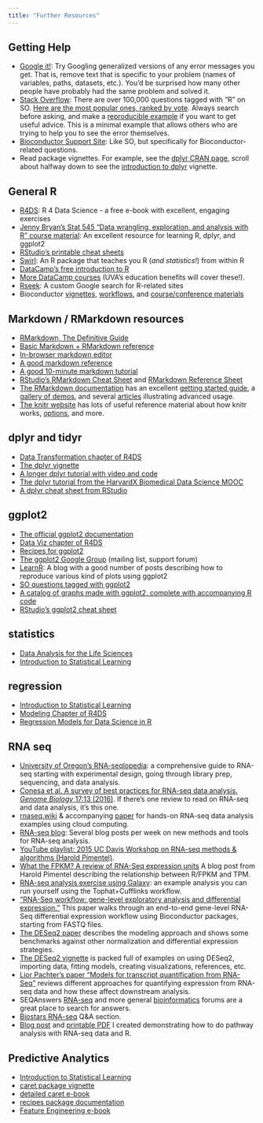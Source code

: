 ```yaml
---
title: "Further Resources"
---
```


## Getting Help

- [Google it!](http://lmgtfy.com/?q=R+Error+in+library+there+is+no+package+called): Try Googling generalized versions of any error messages you get. That is, remove text that is specific to your problem (names of variables, paths, datasets, etc.). You'd be surprised how many other people have probably had the same problem and solved it.
- [Stack Overflow](http://stackoverflow.com/questions/tagged/r): There are over 100,000 questions tagged with "R" on SO. [Here are the most popular ones, ranked by vote](https://stackoverflow.com/questions/tagged/r?sort=votes). Always search before asking, and make a [reproducible example](http://stackoverflow.com/questions/5963269/how-to-make-a-great-r-reproducible-example/5963610#5963610) if you want to get useful advice. This is a minimal example that allows others who are trying to help you to see the error themselves.
- [Bioconductor Support Site](https://support.bioconductor.org/): Like SO, but specifically for Bioconductor-related questions.
- Read package vignettes. For example, see the [dplyr CRAN page](https://cran.r-project.org/web/packages/dplyr/index.html), scroll about halfway down to see the [introduction to dplyr](https://cran.r-project.org/web/packages/dplyr/vignettes/introduction.html) vignette.

## General R

- [R4DS](https://r4ds.had.co.nz/): R 4 Data Science - a free e-book with excellent, engaging exercises
- [Jenny Bryan's Stat 545 "Data wrangling, exploration, and analysis with R" course material](https://stat545-ubc.github.io/): An excellent resource for learning R, dplyr, and ggplot2
- [RStudio's printable cheat sheets](https://www.rstudio.com/resources/cheatsheets/)
- [Swirl](http://swirlstats.com/): An R package that teaches you R (_and statistics!_) from within R
- [DataCamp's free introduction to R](https://www.datacamp.com/courses/free-introduction-to-r)
- [More DataCamp courses](https://www.datacamp.com/courses) (UVA's education benefits will cover these!).
- [Rseek](http://rseek.org/): A custom Google search for R-related sites
- Bioconductor [vignettes](https://www.bioconductor.org/help/package-vignettes/), [workflows](https://www.bioconductor.org/help/workflows/), and [course/conference materials](https://www.bioconductor.org/help/course-materials/)

## Markdown / RMarkdown resources

- [RMarkdown, The Definitive Guide](https://bookdown.org/yihui/rmarkdown/)
- [Basic Markdown + RMarkdown reference](http://bioconnector.github.io/markdown)
- [In-browser markdown editor](http://stackedit.io)
- [A good markdown reference](http://commonmark.org/help/)
- [A good 10-minute markdown tutorial](http://commonmark.org/help/tutorial/)
- [RStudio's RMarkdown Cheat Sheet](https://github.com/rstudio/cheatsheets/raw/master/rmarkdown-2.0.pdf) and [RMarkdown Reference Sheet](https://www.rstudio.com/wp-content/uploads/2015/03/rmarkdown-reference.pdf)
- [The RMarkdown documentation](<http://rmarkdown.rstudio.com/>) has an excellent [getting started guide](http://rmarkdown.rstudio.com/lesson-1.html), a [gallery of demos](http://rmarkdown.rstudio.com/gallery.html), and several [articles](http://rmarkdown.rstudio.com/articles.html) illustrating advanced usage.
- [The knitr website](<http://yihui.name/knitr/>) has lots of useful reference material about how knitr works, [options](http://yihui.name/knitr/options/), and more.

## dplyr and tidyr

- [Data Transformation chapter of R4DS](https://r4ds.had.co.nz/transform.html)
- [The dplyr vignette](https://cran.rstudio.com/web/packages/dplyr/vignettes/introduction.html)
- [A longer dplyr tutorial with video and code](http://www.dataschool.io/dplyr-tutorial-for-faster-data-manipulation-in-r/)
- [The dplyr tutorial from the HarvardX Biomedical Data Science MOOC](http://genomicsclass.github.io/book/pages/dplyr_tutorial.html)
- [A dplyr cheat sheet from RStudio](https://www.rstudio.com/wp-content/uploads/2015/02/data-wrangling-cheatsheet.pdf)

## ggplot2

- [The official ggplot2 documentation](http://docs.ggplot2.org/)
- [Data Viz chapter of R4DS](https://r4ds.had.co.nz/data-visualisation.html)
- [Recipes for ggplot2](http://www.cookbook-r.com/Graphs/)
- [The ggplot2 Google Group](https://groups.google.com/d/forum/ggplot2) (mailing list, support forum)
- [LearnR](http://learnr.wordpress.com/): A blog with a good number of posts describing how to reproduce various kind of plots using ggplot2
- [SO questions tagged with ggplot2](http://stackoverflow.com/questions/tagged/ggplot2)
- [A catalog of graphs made with ggplot2, complete with accompanying R code](http://shinyapps.stat.ubc.ca/r-graph-catalog/)
- [RStudio's ggplot2 cheat sheet](https://www.rstudio.com/resources/cheatsheets/#ggplot2)

## statistics

- [Data Analysis for the Life Sciences](https://leanpub.com/dataanalysisforthelifesciences/)
- [Introduction to Statistical Learning](https://www.r-bloggers.com/in-depth-introduction-to-machine-learning-in-15-hours-of-expert-videos/)


## regression

- [Introduction to Statistical Learning](https://www.r-bloggers.com/in-depth-introduction-to-machine-learning-in-15-hours-of-expert-videos/)
- [Modeling Chapter of R4DS](https://r4ds.had.co.nz/model-intro.html)
- [Regression Models for Data Science in R](https://leanpub.com/regmods)

## RNA seq

- [University of Oregon's RNA-seqlopedia](http://rnaseq.uoregon.edu/): a comprehensive guide to RNA-seq starting with experimental design, going through library prep, sequencing, and data analysis.
- [Conesa et al. A survey of best practices for RNA-seq data analysis. _Genome Biology_ 17:13 (2016)](http://genomebiology.biomedcentral.com/articles/10.1186/s13059-016-0881-8). If there's one review to read on RNA-seq and data analysis, it's this one.
- [rnaseq.wiki](http://rnaseq.wiki) & accompanying [paper](http://journals.plos.org/ploscompbiol/article?id=10.1371/journal.pcbi.1004393) for hands-on RNA-seq data analysis examples using cloud computing.
- [RNA-seq blog](http://www.rna-seqblog.com/): Several blog posts per week on new methods and tools for RNA-seq analysis.
- [YouTube playlist: 2015 UC Davis Workshop on RNA-seq methods & algorithms (Harold Pimentel)](https://www.youtube.com/playlist?list=PLfFNmoa-yUIb5cYG2R1zf5rtrQQKZvKwG).
- [What the FPKM? A review of RNA-Seq expression units](https://haroldpimentel.wordpress.com/2014/05/08/what-the-fpkm-a-review-rna-seq-expression-units/) A blog post from Harold Pimentel describing the relationship between R/FPKM and TPM.
- [RNA-seq analysis exercise using Galaxy](https://usegalaxy.org/u/jeremy/p/galaxy-rna-seq-analysis-exercise): an example analysis you can run yourself using the Tophat+Cufflinks workflow.
- ["RNA-Seq workflow: gene-level exploratory analysis and differential expression."](http://f1000research.com/articles/4-1070/v1) This paper walks through an end-to-end gene-level RNA-Seq differential expression workflow using Bioconductor packages, starting from FASTQ files.
- [The DESeq2 paper](http://genomebiology.biomedcentral.com/articles/10.1186/s13059-014-0550-8) describes the modeling approach and shows some benchmarks against other normalization and differential expression strategies.
- [The DESeq2 vignette](http://www.bioconductor.org/packages/release/bioc/vignettes/DESeq2/inst/doc/DESeq2.pdf) is packed full of examples on using DESeq2, importing data, fitting models, creating visualizations, references, etc.
- [Lior Pachter's paper "Models for transcript quantification from RNA-Seq"](http://arxiv.org/abs/1104.3889) reviews different approaches for quantifying expression from RNA-seq data and how these affect downstream analysis. 
- SEQAnswers [RNA-seq](http://seqanswers.com/forums/forumdisplay.php?f=26) and more general [bioinformatics](http://seqanswers.com/forums/forumdisplay.php?f=18) forums are a great place to search for answers.
- [Biostars RNA-seq](https://www.biostars.org/t/RNA-Seq/) Q&A section.
- [Blog post](http://www.gettinggeneticsdone.com/2015/12/tutorial-rna-seq-differential.html) and [printable PDF](https://dx.doi.org/10.6084/m9.figshare.1619655.v1) I created demonstrating how to do pathway analysis with RNA-seq data and R.

## Predictive Analytics

- [Introduction to Statistical Learning](https://www.r-bloggers.com/in-depth-introduction-to-machine-learning-in-15-hours-of-expert-videos/)
- [caret package vignette](https://cran.r-project.org/web/packages/caret/vignettes/caret.html)
- [detailed caret e-book](http://topepo.github.io/caret/)
- [recipes package documentation](https://tidymodels.github.io/recipes/)
- [Feature Engineering e-book](https://bookdown.org/max/FES/)